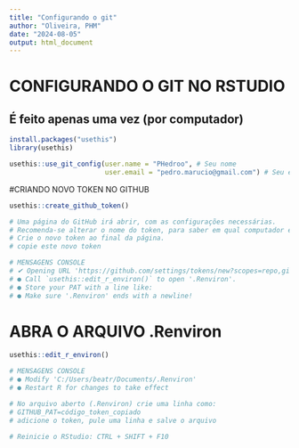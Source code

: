 ```yaml
---
title: "Configurando o git"
author: "Oliveira, PHM"
date: "2024-08-05"
output: html_document
---
```


# CONFIGURANDO O GIT NO RSTUDIO
## É feito apenas uma vez (por computador)


```r
install.packages("usethis")
library(usethis)

usethis::use_git_config(user.name = "PHedroo", # Seu nome
                        user.email = "pedro.marucio@gmail.com") # Seu email
```


#CRIANDO NOVO TOKEN NO GITHUB
```r
usethis::create_github_token()

# Uma página do GitHub irá abrir, com as configurações necessárias.
# Recomenda-se alterar o nome do token, para saber em qual computador está vinculando.
# Crie o novo token ao final da página.
# copie este novo token

# MENSAGENS CONSOLE
# ✔ Opening URL 'https://github.com/settings/tokens/new?scopes=repo,gist&description=R:GITHUB_PAT'
# ● Call `usethis::edit_r_environ()` to open '.Renviron'.
# ● Store your PAT with a line like:
# ● Make sure '.Renviron' ends with a newline!
```

# ABRA O ARQUIVO .Renviron
```r
usethis::edit_r_environ()

# MENSAGENS CONSOLE
# ● Modify 'C:/Users/beatr/Documents/.Renviron'
# ● Restart R for changes to take effect

# No arquivo aberto (.Renviron) crie uma linha como:
# GITHUB_PAT=código_token_copiado
# adicione o token, pule uma linha e salve o arquivo

# Reinicie o RStudio: CTRL + SHIFT + F10
```








